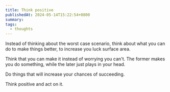 ```yaml
---
title: Think positive
publishedAt: 2024-05-14T15:22:54+0800
summary: 
tags:
  - thoughts
---
```


Instead of thinking about the worst case scenario, think about what you can do to make things better, to increase you luck surface area. 

Think that you can make it instead of worrying you can't. The former makes you do something, while the later just plays in your head.

Do things that will increase your chances of succeeding.

Think positive and act on it.
